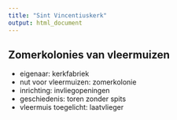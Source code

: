 ```yaml
---
title: "Sint Vincentiuskerk"
output: html_document
---
```


## Zomerkolonies van vleermuizen

- eigenaar: kerkfabriek
- nut voor vleermuizen: zomerkolonie
- inrichting: invliegopeningen
- geschiedenis: toren zonder spits
- vleermuis toegelicht: laatvlieger
